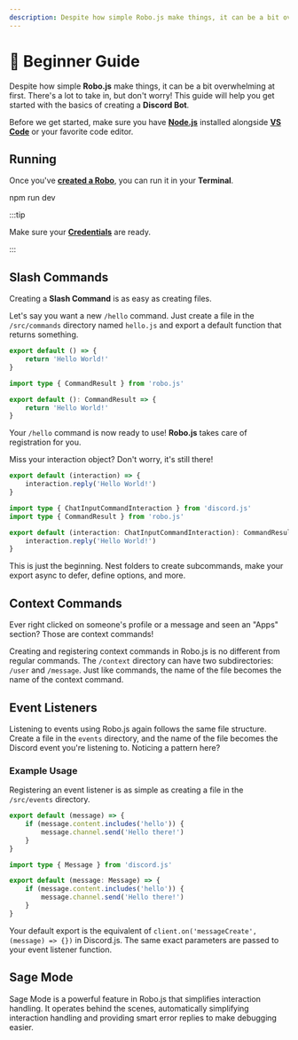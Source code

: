 ```yaml
---
description: Despite how simple Robo.js make things, it can be a bit overwhelming at first. This guide will help you with the basics.
---
```



# 🔰 Beginner Guide

Despite how simple **Robo.js** make things, it can be a bit overwhelming at first. There's a lot to take in, but don't worry! This guide will help you get started with the basics of creating a **Discord Bot**.

Before we get started, make sure you have **[Node.js](https://nodejs.org/en/download)** installed alongside **[VS Code](https://code.visualstudio.com/)** or your favorite code editor.

## Running

Once you've **[created a Robo](/cli/create-robo)**, you can run it in your **Terminal**.

<Terminal>npm run dev</Terminal>

:::tip

Make sure your **[Credentials](/discord-bots/credentials)** are ready.

:::

## Slash Commands

Creating a **Slash Command** is as easy as creating files.

Let's say you want a new `/hello` command. Just create a file in the `/src/commands` directory named `hello.js` and export a default function that returns something.

<Tabs>
<TabItem value="js" label="Javascript">

```javascript title="/src/commands/hello.js"
export default () => {
	return 'Hello World!'
}
```

</TabItem>
<TabItem value="ts" label="Typescript">

```typescript title="/src/commands/hello.ts"
import type { CommandResult } from 'robo.js'

export default (): CommandResult => {
	return 'Hello World!'
}
```

</TabItem>
</Tabs>

Your `/hello` command is now ready to use! **Robo.js** takes care of registration for you.

Miss your interaction object? Don't worry, it's still there!

<Tabs>
<TabItem value="js" label="Javascript">

```javascript title="/src/commands/hello.js"
export default (interaction) => {
	interaction.reply('Hello World!')
}
```

</TabItem>
<TabItem value="ts" label="Typescript">

```typescript title="/src/commands/hello.ts"
import type { ChatInputCommandInteraction } from 'discord.js'
import type { CommandResult } from 'robo.js'

export default (interaction: ChatInputCommandInteraction): CommandResult => {
	interaction.reply('Hello World!')
}
```

</TabItem>
</Tabs>

This is just the beginning. Nest folders to create subcommands, make your export async to defer, define options, and more.

<CardContainer>
	<Card href="./commands" title="📜 Slash Commands" description="Your bot follows best practices by default." />
</CardContainer>

## Context Commands

Ever right clicked on someone's profile or a message and seen an "Apps" section? Those are context commands!

Creating and registering context commands in Robo.js is no different from regular commands. The `/context` directory can have two subdirectories: `/user` and `/message`. Just like commands, the name of the file becomes the name of the context command.

<CardContainer>
	<Card href="./context-menu" title="🖱️ Context Commands" description="Learn more about context commands." />
</CardContainer>

## Event Listeners

Listening to events using Robo.js again follows the same file structure. Create a file in the `events` directory, and the name of the file becomes the Discord event you're listening to. Noticing a pattern here?

### Example Usage

Registering an event listener is as simple as creating a file in the `/src/events` directory.

<Tabs groupId="examples-script">
<TabItem value="js" label="Javascript">

```javascript showLineNumbers title="/src/events/messageCreate.js"
export default (message) => {
	if (message.content.includes('hello')) {
		message.channel.send('Hello there!')
	}
}
```

</TabItem>
<TabItem value="ts" label="Typescript">

```typescript showLineNumbers title="/src/events/messageCreate.ts"
import type { Message } from 'discord.js'

export default (message: Message) => {
	if (message.content.includes('hello')) {
		message.channel.send('Hello there!')
	}
}
```

</TabItem>
</Tabs>

Your default export is the equivalent of `client.on('messageCreate', (message) => {})` in Discord.js. The same exact parameters are passed to your event listener function.

<CardContainer>
	<Card href="./events" title="📡 Events" description="Learn more about events." />
</CardContainer>

## Sage Mode

Sage Mode is a powerful feature in Robo.js that simplifies interaction handling. It operates behind the scenes, automatically simplifying interaction handling and providing smart error replies to make debugging easier.

<CardContainer>
	<Card href="./sage" title="🔮 Sage" description="Unlock the full power of Sage Mode." />
</CardContainer>
